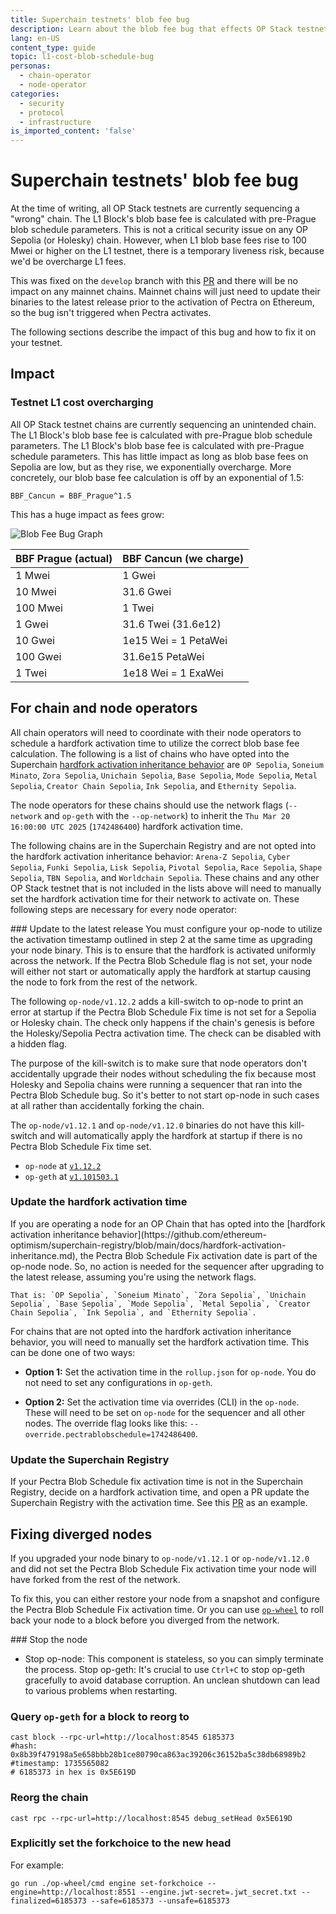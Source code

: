 ```yaml
---
title: Superchain testnets' blob fee bug
description: Learn about the blob fee bug that effects OP Stack testnets on the Superchain and how to fix it.
lang: en-US
content_type: guide
topic: l1-cost-blob-schedule-bug
personas:
  - chain-operator
  - node-operator
categories:
  - security
  - protocol
  - infrastructure
is_imported_content: 'false'
---
```



# Superchain testnets' blob fee bug

At the time of writing, all OP Stack testnets are currently sequencing a "wrong" chain. The L1 Block's blob base fee is calculated with pre-Prague blob schedule parameters. This is not a critical security issue on any OP Sepolia (or Holesky) chain. However, when L1 blob base fees rise to 100 Mwei or higher on the L1 testnet, there is a temporary liveness risk, because we'd be overcharge L1 fees.

This was fixed on the `develop` branch with this [PR](https://github.com/ethereum-optimism/optimism/pull/14500) and there will be no impact on any mainnet chains. Mainnet chains will just need to update their binaries to the latest release prior to the activation of Pectra on Ethereum, so the bug isn't triggered when Pectra activates.

The following sections describe the impact of this bug and how to fix it on your testnet.

## Impact

### Testnet L1 cost overcharging

All OP Stack testnet chains are currently sequencing an unintended chain. The L1 Block's blob base fee is calculated with pre-Prague blob schedule parameters. The L1 Block's blob base fee is calculated with pre-Prague schedule parameters. This has little impact as long as blob base fees on Sepolia are low, but as they rise, we exponentially overcharge. More concretely, our blob base fee calculation is off by an exponential of 1.5:

```
BBF_Cancun = BBF_Prague^1.5
```

This has a huge impact as fees grow:

<Image src="/img/notices/blob-fee-plot.png" alt="Blob Fee Bug Graph" width={600} height={600} />

| BBF Prague (actual) | BBF Cancun (we charge) |
| ------------------- | ---------------------- |
| 1 Mwei              | 1 Gwei                 |
| 10 Mwei             | 31.6 Gwei              |
| 100 Mwei            | 1 Twei                 |
| 1 Gwei              | 31.6 Twei (31.6e12)    |
| 10 Gwei             | 1e15 Wei = 1 PetaWei   |
| 100 Gwei            | 31.6e15 PetaWei        |
| 1 Twei              | 1e18 Wei = 1 ExaWei    |

## For chain and node operators

All chain operators will need to coordinate with their node operators to schedule a hardfork activation time to utilize the correct blob base fee calculation. The following is a list of chains who have opted into the Superchain [hardfork activation inheritance behavior](https://github.com/ethereum-optimism/superchain-registry/blob/main/docs/hardfork-activation-inheritance.md) are `OP Sepolia`, `Soneium Minato`, `Zora Sepolia`, `Unichain Sepolia`, `Base Sepolia`, `Mode Sepolia`, `Metal Sepolia`, `Creator Chain Sepolia`, `Ink Sepolia`, and `Ethernity Sepolia`.

The node operators for these chains should use the network flags (`--network` and `op-geth` with the `--op-network`) to inherit the `Thu Mar 20 16:00:00 UTC 2025` (`1742486400`) hardfork activation time.

The following chains are in the Superchain Registry and are not opted into the hardfork activation inheritance behavior: `Arena-Z Sepolia`, `Cyber Sepolia`, `Funki Sepolia`, `Lisk Sepolia`, `Pivotal Sepolia`, `Race Sepolia`, `Shape Sepolia`, `TBN Sepolia`, and `Worldchain Sepolia`. These chains and any other OP Stack testnet that is not included in the lists above will need to manually set the hardfork activation time for their network to activate on. These following steps are necessary for every node operator:

<Steps>
  ### Update to the latest release

  <Callout type="warning">
    You must configure your op-node to utilize the activation timestamp outlined in step 2 at the same time as upgrading your node binary. This is to ensure that the hardfork is activated uniformly across the network. If the Pectra Blob Schedule flag is not set, your node will either not start or automatically apply the hardfork at startup causing the node to fork from the rest of the network.
  </Callout>

  The following `op-node/v1.12.2` adds a kill-switch to op-node to print an error at startup if the Pectra Blob Schedule Fix time is not set for a Sepolia or Holesky chain. The check only happens if the chain's genesis is before the Holesky/Sepolia Pectra activation time. The check can be disabled with a hidden flag.

  The purpose of the kill-switch is to make sure that node operators don't accidentally upgrade their nodes without scheduling the fix because most Holesky and Sepolia chains were running a sequencer that ran into the Pectra Blob Schedule bug. So it's better to not start op-node in such cases at all rather than accidentally forking the chain.

  The `op-node/v1.12.1` and `op-node/v1.12.0` binaries do not have this kill-switch and will automatically apply the hardfork at startup if there is no Pectra Blob Schedule Fix time set.

  *   `op-node` at [`v1.12.2`](https://github.com/ethereum-optimism/optimism/releases/tag/op-node%2Fv1.12.2)
  *   `op-geth` at [`v1.101503.1`](https://github.com/ethereum-optimism/op-geth/releases/tag/v1.101503.1)

  ### Update the hardfork activation time

  <Callout type="warning">
    If you are operating a node for an OP Chain that has opted into the [hardfork activation inheritance behavior](https://github.com/ethereum-optimism/superchain-registry/blob/main/docs/hardfork-activation-inheritance.md), the Pectra Blob Schedule Fix activation date is part of the op-node node. So, no action is needed for the sequencer after upgrading to the latest release, assuming you're using the network flags.

    That is: `OP Sepolia`, `Soneium Minato`, `Zora Sepolia`, `Unichain Sepolia`, `Base Sepolia`, `Mode Sepolia`, `Metal Sepolia`, `Creator Chain Sepolia`, `Ink Sepolia`, and `Ethernity Sepolia`.
  </Callout>

  For chains that are not opted into the hardfork activation inheritance behavior, you will need to manually set the hardfork activation time. This can be done one of two ways:

  *   **Option 1:** Set the activation time in the `rollup.json` for `op-node`. You do not need to set any configurations in `op-geth`.

  *   **Option 2:** Set the activation time via overrides (CLI) in the `op-node`. These will need to be set on `op-node` for the sequencer and all other nodes. The override flag looks like this: `--override.pectrablobschedule=1742486400`.

  ### Update the Superchain Registry 

  If your Pectra Blob Schedule fix activation time is not in the Superchain Registry, decide on a hardfork activation time, and open a PR update the Superchain Registry with the activation time. See this [PR](https://github.com/ethereum-optimism/superchain-registry/pull/941) as an example.
</Steps>

## Fixing diverged nodes 

If you upgraded your node binary to `op-node/v1.12.1` or `op-node/v1.12.0` and did not set the Pectra Blob Schedule Fix activation time your node will have forked from the rest of the network.

To fix this, you can either restore your node from a snapshot and configure the Pectra Blob Schedule Fix activation time. Or you can use [`op-wheel`](https://github.com/ethereum-optimism/optimism/tree/develop/op-wheel) to roll back your node to a block before you diverged from the network.

<Steps>
  ### Stop the node 

  *   Stop op-node: This component is stateless, so you can simply terminate the process.
  Stop op-geth: It's crucial to use `Ctrl+C` to stop op-geth gracefully to avoid database corruption. An unclean shutdown can lead to various problems when restarting.

  ### Query `op-geth` for a block to reorg to

  ```
  cast block --rpc-url=http://localhost:8545 6185373
  #hash: 0x8b39f479198a5e658bbb28b1ce80790ca863ac39206c36152ba5c38db68989b2
  #timestamp: 1735565082
  # 6185373 in hex is 0x5E619D
  ```

  ### Reorg the chain 

  ```
  cast rpc --rpc-url=http://localhost:8545 debug_setHead 0x5E619D
  ```
  ### Explicitly set the forkchoice to the new head 

  For example: 

  ```
  go run ./op-wheel/cmd engine set-forkchoice --engine=http://localhost:8551 --engine.jwt-secret=.jwt_secret.txt --finalized=6185373 --safe=6185373 --unsafe=6185373
  ```

</Steps>

